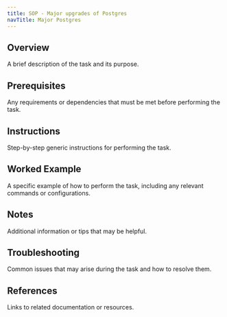 ```yaml
---
title: SOP - Major upgrades of Postgres
navTitle: Major Postgres
---
```


## Overview

A brief description of the task and its purpose.

## Prerequisites

Any requirements or dependencies that must be met before performing the task.

## Instructions

Step-by-step generic instructions for performing the task.

## Worked Example

A specific example of how to perform the task, including any relevant commands or configurations.

## Notes

Additional information or tips that may be helpful.

## Troubleshooting

Common issues that may arise during the task and how to resolve them.

## References

Links to related documentation or resources.

